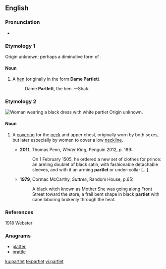 ==English==

===Pronunciation===
* {{a|UK}} {{IPA|/ˈpɑːtlət/|lang=en}}

===Etymology 1===
Origin unknown; perhaps a diminutive form of {{m|en|pert}}.

====Noun====
{{en-noun}}

# {{context|now|_|rare|archaic|lang=en}} A [[hen]] (originally in the form '''Dame Partlet'''). {{defdate|from 14th c.}}
#: Dame '''Partlett''', the hen. --Shak.

===Etymology 2===
[[File:Circle_of_Pieter_Pourbus_Portrait_of_a_Woman_in_a_Black_Dress.jpg|thumb|Woman wearing a black dress with white partlet]]
Origin unknown.

====Noun====
{{en-noun}}

# {{context|now|_|historical|or|archaic|lang=en}} A [[covering]] for the [[neck]] and upper chest, originally worn by both sexes, but later especially by women to cover a low [[neckline]]. {{defdate|from 16th c.}}
#* '''2011''', Thomas Penn, ''Winter King'', Penguin 2012, p. 189:
#*: On 1 February 1505, he ordered a new set of clothes for prince: an arming doublet of black satin, with fashionable detachable sleeves, and with it an arming '''partlet''' or under-collar […].
#* '''1979''', Cormac McCarthy, ''Suttree'', Random House, p.65:
#*: A black witch known as Mother She was going along Front Street toward the store, a frail bent shape in black '''partlet''' with cane laboring brokenly through the heat.

===References===
1918 Webster

===Anagrams===
* [[platter#English|platter]]
* [[prattle#English|prattle]]

[[ku:partlet]]
[[te:partlet]]
[[vi:partlet]]